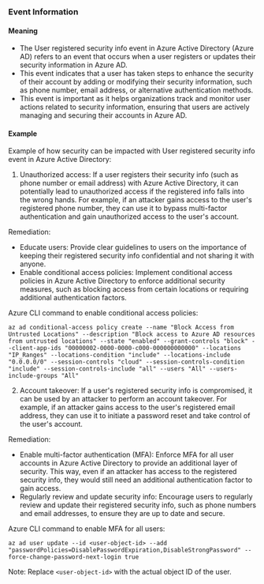 
### Event Information

#### Meaning

- The User registered security info event in Azure Active Directory (Azure AD) refers to an event that occurs when a user registers or updates their security information in Azure AD.
- This event indicates that a user has taken steps to enhance the security of their account by adding or modifying their security information, such as phone number, email address, or alternative authentication methods.
- This event is important as it helps organizations track and monitor user actions related to security information, ensuring that users are actively managing and securing their accounts in Azure AD.

#### Example

Example of how security can be impacted with User registered security info event in Azure Active Directory:

1. Unauthorized access: If a user registers their security info (such as phone number or email address) with Azure Active Directory, it can potentially lead to unauthorized access if the registered info falls into the wrong hands. For example, if an attacker gains access to the user's registered phone number, they can use it to bypass multi-factor authentication and gain unauthorized access to the user's account.

Remediation:
- Educate users: Provide clear guidelines to users on the importance of keeping their registered security info confidential and not sharing it with anyone.
- Enable conditional access policies: Implement conditional access policies in Azure Active Directory to enforce additional security measures, such as blocking access from certain locations or requiring additional authentication factors.

Azure CLI command to enable conditional access policies:
```
az ad conditional-access policy create --name "Block Access from Untrusted Locations" --description "Block access to Azure AD resources from untrusted locations" --state "enabled" --grant-controls "block" --client-app-ids "00000002-0000-0000-c000-000000000000" --locations "IP_Ranges" --locations-condition "include" --locations-include "0.0.0.0/0" --session-controls "cloud" --session-controls-condition "include" --session-controls-include "all" --users "All" --users-include-groups "All"
```

2. Account takeover: If a user's registered security info is compromised, it can be used by an attacker to perform an account takeover. For example, if an attacker gains access to the user's registered email address, they can use it to initiate a password reset and take control of the user's account.

Remediation:
- Enable multi-factor authentication (MFA): Enforce MFA for all user accounts in Azure Active Directory to provide an additional layer of security. This way, even if an attacker has access to the registered security info, they would still need an additional authentication factor to gain access.
- Regularly review and update security info: Encourage users to regularly review and update their registered security info, such as phone numbers and email addresses, to ensure they are up to date and secure.

Azure CLI command to enable MFA for all users:
```
az ad user update --id <user-object-id> --add "passwordPolicies=DisablePasswordExpiration,DisableStrongPassword" --force-change-password-next-login true
```

Note: Replace `<user-object-id>` with the actual object ID of the user.

